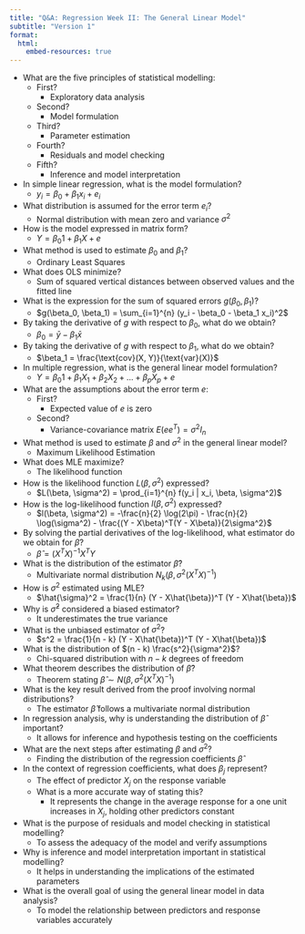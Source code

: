 ```yaml
---
title: "Q&A: Regression Week II: The General Linear Model"
subtitle: "Version 1"
format:
  html:
    embed-resources: true
---
```


- What are the five principles of statistical modelling:
  - First?
    - Exploratory data analysis
  - Second?
    - Model formulation
  - Third?
    - Parameter estimation
  - Fourth?
    - Residuals and model checking
  - Fifth?
    - Inference and model interpretation
- In simple linear regression, what is the model formulation?
  - $y_i = \beta_0 + \beta_1 x_i + e_i$
- What distribution is assumed for the error term $e_i$?
  - Normal distribution with mean zero and variance $\sigma^2$
- How is the model expressed in matrix form?
  - $Y = \beta_0 1 + \beta_1 X + e$
- What method is used to estimate $\beta_0$ and $\beta_1$?
  - Ordinary Least Squares
- What does OLS minimize?
  - Sum of squared vertical distances between observed values and the fitted line
- What is the expression for the sum of squared errors $g(\beta_0, \beta_1)$?
  - $g(\beta_0, \beta_1) = \sum_{i=1}^{n} (y_i - \beta_0 - \beta_1 x_i)^2$
- By taking the derivative of $g$ with respect to $\beta_0$, what do we obtain?
  - $\beta_0 = \bar{y} - \beta_1 \bar{x}$
- By taking the derivative of $g$ with respect to $\beta_1$, what do we obtain?
  - $\beta_1 = \frac{\text{cov}(X, Y)}{\text{var}(X)}$
- In multiple regression, what is the general linear model formulation?
  - $Y = \beta_0 1 + \beta_1 X_1 + \beta_2 X_2 + \dots + \beta_p X_p + e$
- What are the assumptions about the error term $e$:
  - First?
    - Expected value of $e$ is zero
  - Second?
    - Variance-covariance matrix $E(ee^T) = \sigma^2 I_n$
- What method is used to estimate $\beta$ and $\sigma^2$ in the general linear model?
  - Maximum Likelihood Estimation
- What does MLE maximize?
  - The likelihood function
- How is the likelihood function $L(\beta, \sigma^2)$ expressed?
  - $L(\beta, \sigma^2) = \prod_{i=1}^{n} f(y_i | x_i, \beta, \sigma^2)$
- How is the log-likelihood function $l(\beta, \sigma^2)$ expressed?
  - $l(\beta, \sigma^2) = -\frac{n}{2} \log(2\pi) - \frac{n}{2} \log(\sigma^2) - \frac{(Y - X\beta)^T(Y - X\beta)}{2\sigma^2}$
- By solving the partial derivatives of the log-likelihood, what estimator do we obtain for $\beta$?
  - $\hat{\beta} = (X^T X)^{-1} X^T Y$
- What is the distribution of the estimator $\hat{\beta}$?
  - Multivariate normal distribution $N_k(\beta, \sigma^2 (X^T X)^{-1})$
- How is $\sigma^2$ estimated using MLE?
  - $\hat{\sigma}^2 = \frac{1}{n} (Y - X\hat{\beta})^T (Y - X\hat{\beta})$
- Why is $\hat{\sigma}^2$ considered a biased estimator?
  - It underestimates the true variance
- What is the unbiased estimator of $\sigma^2$?
  - $s^2 = \frac{1}{n - k} (Y - X\hat{\beta})^T (Y - X\hat{\beta})$
- What is the distribution of $(n - k) \frac{s^2}{\sigma^2}$?
  - Chi-squared distribution with $n - k$ degrees of freedom
- What theorem describes the distribution of $\hat{\beta}$?
  - Theorem stating $\hat{\beta} \sim N(\beta, \sigma^2 (X^T X)^{-1})$
- What is the key result derived from the proof involving normal distributions?
  - The estimator $\hat{\beta}$ follows a multivariate normal distribution
- In regression analysis, why is understanding the distribution of $\hat{\beta}$ important?
  - It allows for inference and hypothesis testing on the coefficients
- What are the next steps after estimating $\beta$ and $\sigma^2$?
  - Finding the distribution of the regression coefficients $\hat{\beta}$
- In the context of regression coefficients, what does $\beta_j$ represent?
  - The effect of predictor $X_j$ on the response variable
  - What is a more accurate way of stating this?
    - It represents the change in the average response for a one unit increases in $X_j$, holding other predictors constant
- What is the purpose of residuals and model checking in statistical modelling?
  - To assess the adequacy of the model and verify assumptions
- Why is inference and model interpretation important in statistical modelling?
  - It helps in understanding the implications of the estimated parameters
- What is the overall goal of using the general linear model in data analysis?
  - To model the relationship between predictors and response variables accurately
